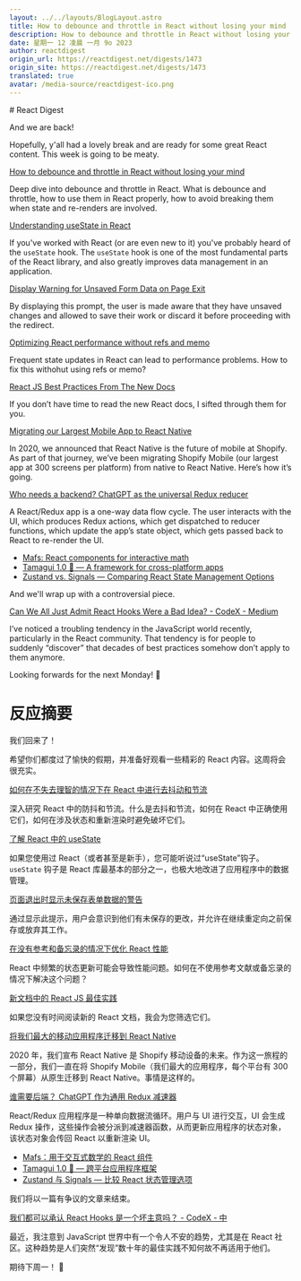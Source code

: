 ```yaml
---
layout: ../../layouts/BlogLayout.astro
title: How to debounce and throttle in React without losing your mind
description: How to debounce and throttle in React without losing your mind
date: 星期一 12 凌晨 一月 9o 2023
author: reactdigest
origin_url: https://reactdigest.net/digests/1473
origin_site: https://reactdigest.net/digests/1473
translated: true
avatar: /media-source/reactdigest-ico.png
---
```



<Reference client:only="react" title="How to debounce and throttle in React without losing your mind" url="https://reactdigest.net/digests/1473" />

<Detail client:only="react">
	# React Digest

And we are back!

Hopefully, y'all had a lovely break and are ready for some great React content. This week is going to be meaty.

[How to debounce and throttle in React without losing your mind](https://reactdigest.net/link/14260/a24eb3ef-556d-456e-a6a4-25de0a1cd63b/email)

Deep dive into debounce and throttle in React. What is debounce and throttle, how to use them in React properly, how to avoid breaking them when state and re-renders are involved.

[Understanding useState in React](https://reactdigest.net/link/14261/a24eb3ef-556d-456e-a6a4-25de0a1cd63b/email)

If you've worked with React (or are even new to it) you've probably heard of the `useState` hook. The `useState` hook is one of the most fundamental parts of the React library, and also greatly improves data management in an application.

[Display Warning for Unsaved Form Data on Page Exit](https://reactdigest.net/link/14262/a24eb3ef-556d-456e-a6a4-25de0a1cd63b/email)

By displaying this prompt, the user is made aware that they have unsaved changes and allowed to save their work or discard it before proceeding with the redirect.

[Optimizing React performance without refs and memo](https://reactdigest.net/link/14263/a24eb3ef-556d-456e-a6a4-25de0a1cd63b/email)

Frequent state updates in React can lead to performance problems. How to fix this withohut using refs or memo?

[React JS Best Practices From The New Docs](https://reactdigest.net/link/14264/a24eb3ef-556d-456e-a6a4-25de0a1cd63b/email)

If you don’t have time to read the new React docs, I sifted through them for you.

[Migrating our Largest Mobile App to React Native](https://reactdigest.net/link/14265/a24eb3ef-556d-456e-a6a4-25de0a1cd63b/email)

In 2020, we announced that React Native is the future of mobile at Shopify. As part of that journey, we’ve been migrating Shopify Mobile (our largest app at 300 screens per platform) from native to React Native. Here’s how it’s going.

[Who needs a backend? ChatGPT as the universal Redux reducer](https://reactdigest.net/link/14266/a24eb3ef-556d-456e-a6a4-25de0a1cd63b/email)

A React/Redux app is a one-way data flow cycle. The user interacts with the UI, which produces Redux actions, which get dispatched to reducer functions, which update the app’s state object, which gets passed back to React to re-render the UI.

*   [Mafs: React components for interactive math](https://reactdigest.net/link/14267/a24eb3ef-556d-456e-a6a4-25de0a1cd63b/email)
*   [Tamagui 1.0 🎉 — A framework for cross-platform apps](https://reactdigest.net/link/14268/a24eb3ef-556d-456e-a6a4-25de0a1cd63b/email)
*   [Zustand vs. Signals — Comparing React State Management Options](https://reactdigest.net/link/14269/a24eb3ef-556d-456e-a6a4-25de0a1cd63b/email)

And we'll wrap up with a controversial piece.

[Can We All Just Admit React Hooks Were a Bad Idea? - CodeX - Medium](https://reactdigest.net/link/14270/a24eb3ef-556d-456e-a6a4-25de0a1cd63b/email)

I’ve noticed a troubling tendency in the JavaScript world recently, particularly in the React community. That tendency is for people to suddenly “discover” that decades of best practices somehow don’t apply to them anymore.

Looking forwards for the next Monday! 👋


</Detail>

# 反应摘要

我们回来了！

希望你们都度过了愉快的假期，并准备好观看一些精彩的 React 内容。这周将会很充实。

[如何在不失去理智的情况下在 React 中进行去抖动和节流](https://reactdigest.net/link/14260/a24eb3ef-556d-456e-a6a4-25de0a1cd63b/email)

深入研究 React 中的防抖和节流。什么是去抖和节流，如何在 React 中正确使用它们，如何在涉及状态和重新渲染时避免破坏它们。

[了解 React 中的 useState](https://reactdigest.net/link/14261/a24eb3ef-556d-456e-a6a4-25de0a1cd63b/email)

如果您使用过 React（或者甚至是新手），您可能听说过“useState”钩子。 `useState` 钩子是 React 库最基本的部分之一，也极大地改进了应用程序中的数据管理。

[页面退出时显示未保存表单数据的警告](https://reactdigest.net/link/14262/a24eb3ef-556d-456e-a6a4-25de0a1cd63b/email)

通过显示此提示，用户会意识到他们有未保存的更改，并允许在继续重定向之前保存或放弃其工作。

[在没有参考和备忘录的情况下优化 React 性能](https://reactdigest.net/link/14263/a24eb3ef-556d-456e-a6a4-25de0a1cd63b/email)

React 中频繁的状态更新可能会导致性能问题。如何在不使用参考文献或备忘录的情况下解决这个问题？

[新文档中的 React JS 最佳实践](https://reactdigest.net/link/14264/a24eb3ef-556d-456e-a6a4-25de0a1cd63b/email)

如果您没有时间阅读新的 React 文档，我会为您筛选它们。

[将我们最大的移动应用程序迁移到 React Native](https://reactdigest.net/link/14265/a24eb3ef-556d-456e-a6a4-25de0a1cd63b/email)

2020 年，我们宣布 React Native 是 Shopify 移动设备的未来。作为这一旅程的一部分，我们一直在将 Shopify Mobile（我们最大的应用程序，每个平台有 300 个屏幕）从原生迁移到 React Native。事情是这样的。

[谁需要后端？ ChatGPT 作为通用 Redux 减速器](https://reactdigest.net/link/14266/a24eb3ef-556d-456e-a6a4-25de0a1cd63b/email)

React/Redux 应用程序是一种单向数据流循环。用户与 UI 进行交互，UI 会生成 Redux 操作，这些操作会被分派到减速器函数，从而更新应用程序的状态对象，该状态对象会传回 React 以重新渲染 UI。

* [Mafs：用于交互式数学的 React 组件](https://reactdigest.net/link/14267/a24eb3ef-556d-456e-a6a4-25de0a1cd63b/email)
* [Tamagui 1.0 🎉 — 跨平台应用程序框架](https://reactdigest.net/link/14268/a24eb3ef-556d-456e-a6a4-25de0a1cd63b/email)
* [Zustand 与 Signals — 比较 React 状态管理选项](https://reactdigest.net/link/14269/a24eb3ef-556d-456e-a6a4-25de0a1cd63b/email)

我们将以一篇有争议的文章来结束。

[我们都可以承认 React Hooks 是一个坏主意吗？ - CodeX - 中](https://reactdigest.net/link/14270/a24eb3ef-556d-456e-a6a4-25de0a1cd63b/email)

最近，我注意到 JavaScript 世界中有一个令人不安的趋势，尤其是在 React 社区。这种趋势是人们突然“发现”数十年的最佳实践不知何故不再适用于他们。

期待下周一！ 👋


